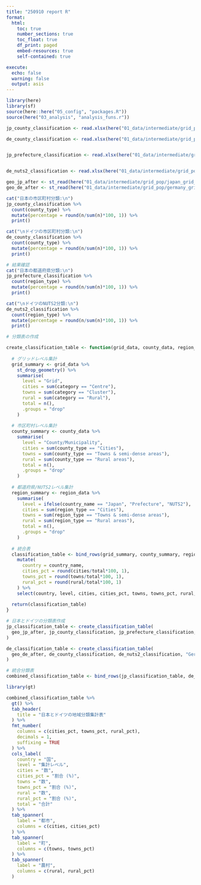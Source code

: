 ```yaml
---
title: "250910 report R"
format: 
  html:
    toc: true
    number_sections: true
    toc_float: true
    df_print: paged
    embed-resources: true
    self-contained: true

execute:
  echo: false
  warning: false
  output: asis
---
```



```r
library(here)
library(sf)
source(here::here("05_config", "packages.R"))
source(here("03_analysis", "analysis_funs.r"))
```

```r
jp_county_classification <- read.xlsx(here("01_data/intermediate/grid_pop/jp_county_classification.xlsx"))

de_county_classification <- read.xlsx(here("01_data/intermediate/grid_pop/de_county_classification.xlsx"))


jp_prefecture_classification <- read.xlsx(here("01_data/intermediate/grid_pop/jp_prefecture_classification.xlsx"))


de_nuts2_classification <- read.xlsx(here("01_data/intermediate/grid_pop/de_nuts2_classification.xlsx"))

geo_jp_after <- st_read(here("01_data/intermediate/grid_pop/japan_grid_classified.gpkg"))
geo_de_after <- st_read(here("01_data/intermediate/grid_pop/germany_grid_classified.gpkg"))
```

```r
cat("日本の市区町村分類:\n")
jp_county_classification %>%
  count(county_type) %>%
  mutate(percentage = round(n/sum(n)*100, 1)) %>%
  print()

cat("\nドイツの市区町村分類:\n") 
de_county_classification %>%  
  count(county_type) %>%
  mutate(percentage = round(n/sum(n)*100, 1)) %>%
  print()
```


```r

# 結果確認
cat("日本の都道府県分類:\n")
jp_prefecture_classification %>%
  count(region_type) %>%
  mutate(percentage = round(n/sum(n)*100, 1)) %>%
  print()

cat("\nドイツのNUTS2分類:\n") 
de_nuts2_classification %>%
  count(region_type) %>%
  mutate(percentage = round(n/sum(n)*100, 1)) %>%
  print()
```

```r
# 分類表の作成

create_classification_table <- function(grid_data, county_data, region_data, country_name) {
  
  # グリッドレベル集計
  grid_summary <- grid_data %>%
    st_drop_geometry() %>%
    summarise(
      level = "Grid",
      cities = sum(category == "Centre"),
      towns = sum(category == "Cluster"),
      rural = sum(category == "Rural"),
      total = n(),
      .groups = "drop"
    )
  
  # 市区町村レベル集計
  county_summary <- county_data %>%
    summarise(
      level = "County/Municipality",
      cities = sum(county_type == "Cities"),
      towns = sum(county_type == "Towns & semi-dense areas"),
      rural = sum(county_type == "Rural areas"),
      total = n(),
      .groups = "drop"
    )
  
  # 都道府県/NUTS2レベル集計
  region_summary <- region_data %>%
    summarise(
      level = ifelse(country_name == "Japan", "Prefecture", "NUTS2"),
      cities = sum(region_type == "Cities"),
      towns = sum(region_type == "Towns & semi-dense areas"),
      rural = sum(region_type == "Rural areas"),
      total = n(),
      .groups = "drop"
    )
  
  # 統合表
  classification_table <- bind_rows(grid_summary, county_summary, region_summary) %>%
    mutate(
      country = country_name,
      cities_pct = round(cities/total*100, 1),
      towns_pct = round(towns/total*100, 1),
      rural_pct = round(rural/total*100, 1)
    ) %>%
    select(country, level, cities, cities_pct, towns, towns_pct, rural, rural_pct, total)
  
  return(classification_table)
}

```

```r
# 日本とドイツの分類表作成
jp_classification_table <- create_classification_table(
  geo_jp_after, jp_county_classification, jp_prefecture_classification, "Japan"
)

de_classification_table <- create_classification_table(
  geo_de_after, de_county_classification, de_nuts2_classification, "Germany"
)

# 統合分類表
combined_classification_table <- bind_rows(jp_classification_table, de_classification_table)
```

```r
library(gt)

combined_classification_table %>%
  gt() %>%
  tab_header(
    title = "日本とドイツの地域分類集計表"
  ) %>%
  fmt_number(
    columns = c(cities_pct, towns_pct, rural_pct),
    decimals = 1,
    suffixing = TRUE
  ) %>%
  cols_label(
    country = "国",
    level = "集計レベル",
    cities = "数",
    cities_pct = "割合 (%)",
    towns = "数",
    towns_pct = "割合 (%)",
    rural = "数",
    rural_pct = "割合 (%)",
    total = "合計"
  ) %>%
  tab_spanner(
    label = "都市",
    columns = c(cities, cities_pct)
  ) %>%
  tab_spanner(
    label = "町",
    columns = c(towns, towns_pct)
  ) %>%
  tab_spanner(
    label = "農村",
    columns = c(rural, rural_pct)
  )
```

